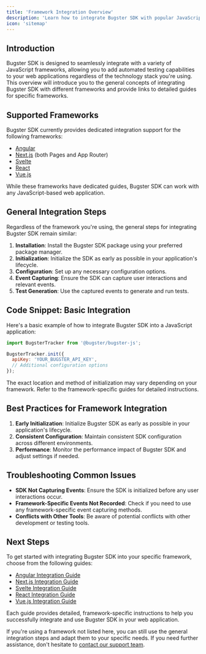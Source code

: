 ```yaml
---
title: 'Framework Integration Overview'
description: 'Learn how to integrate Bugster SDK with popular JavaScript frameworks'
icon: 'sitemap'
---
```


## Introduction

Bugster SDK is designed to seamlessly integrate with a variety of JavaScript frameworks, allowing you to add automated testing capabilities to your web applications regardless of the technology stack you're using. This overview will introduce you to the general concepts of integrating Bugster SDK with different frameworks and provide links to detailed guides for specific frameworks.

## Supported Frameworks

Bugster SDK currently provides dedicated integration support for the following frameworks:

- [Angular](/framework-guides/angular)
- [Next.js](/framework-guides/nextjs) (both Pages and App Router)
- [Svelte](/framework-guides/svelte)
- [React](/framework-guides/react)
- [Vue.js](/framework-guides/vue) 

While these frameworks have dedicated guides, Bugster SDK can work with any JavaScript-based web application.

## General Integration Steps

Regardless of the framework you're using, the general steps for integrating Bugster SDK remain similar:

1. **Installation**: Install the Bugster SDK package using your preferred package manager.
2. **Initialization**: Initialize the SDK as early as possible in your application's lifecycle.
3. **Configuration**: Set up any necessary configuration options.
4. **Event Capturing**: Ensure the SDK can capture user interactions and relevant events.
5. **Test Generation**: Use the captured events to generate and run tests.

## Code Snippet: Basic Integration

Here's a basic example of how to integrate Bugster SDK into a JavaScript application:

```javascript
import BugsterTracker from '@bugster/bugster-js';

BugsterTracker.init({
  apiKey: 'YOUR_BUGSTER_API_KEY',
  // Additional configuration options
});
```

<Note>
The exact location and method of initialization may vary depending on your framework. Refer to the framework-specific guides for detailed instructions.
</Note>

## Best Practices for Framework Integration

1. **Early Initialization**: Initialize Bugster SDK as early as possible in your application's lifecycle.
2. **Consistent Configuration**: Maintain consistent SDK configuration across different environments.
3. **Performance**: Monitor the performance impact of Bugster SDK and adjust settings if needed.

## Troubleshooting Common Issues

- **SDK Not Capturing Events**: Ensure the SDK is initialized before any user interactions occur.
- **Framework-Specific Events Not Recorded**: Check if you need to use any framework-specific event capturing methods.
- **Conflicts with Other Tools**: Be aware of potential conflicts with other development or testing tools.

## Next Steps

To get started with integrating Bugster SDK into your specific framework, choose from the following guides:

- [Angular Integration Guide](/framework-guides/angular)
- [Next.js Integration Guide](/framework-guides/nextjs)
- [Svelte Integration Guide](/framework-guides/svelte)
- [React Integration Guide](/framework-guides/react)
- [Vue.js Integration Guide](/framework-guides/vue)

Each guide provides detailed, framework-specific instructions to help you successfully integrate and use Bugster SDK in your web application.

If you're using a framework not listed here, you can still use the general integration steps and adapt them to your specific needs. If you need further assistance, don't hesitate to [contact our support team](https://bugster.app/contact).

